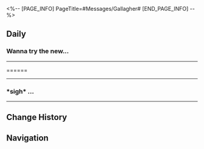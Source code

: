 <%-- [PAGE_INFO]
PageTitle=#Messages/Gallagher#
[END_PAGE_INFO] --%>
{{Messages Infobox
|id        = 1301
|image     = Character Gallagher Icon.png
|type      = Character
|sender    = Gallagher
|signature = Penaconian Dog
|faction   = Penacony
}}

==Daily==
===Wanna try the new...===
{{Messages|text=
:'''Gallagher:''' Wanna try the new mix I have? I call it the "Vaporizer"
:{Choice} Will it vaporize me on the spot if I try it?
::'''(Trailblazer):''' Will it vaporize me on the spot if I try it?
::'''Gallagher:''' Just one sip of the drink and you get vaporized on the spot? Nah, I can't pull off something like that.
::'''Gallagher:''' But the taste and texture won't let you down
:{Choice} Sounds like a drink that doesn't exist
::'''(Trailblazer):''' "Vaporizer." Sounds like a drink that doesn't exist
::'''Gallagher:''' You know, the way you're describing it actually kinda fits
::'''(Trailblazer):''' [[File:Sticker PPG 07 Pom-Pom 08.png|80px]]
::'''(Trailblazer):''' So, what, I'm going to be drinking air???
::'''Gallagher:''' Hey, scamming guests isn't my style
:'''Gallagher:''' In Penacony, you can find all kinds of drink-mixing ingredients, and sometimes, the flavor that comes out of the mix is hard to describe
:'''Gallagher:''' I don't know how many "unique" drinks I've tasted before the "Vaporizer" was created
:{Choice} Tell me about these unique flavors
:'''(Trailblazer):''' Please tell me about some of these unique flavors
:'''Gallagher:''' There are way too many examples
:'''Gallagher:''' Among recent mixes, "Feast and Exile" and "Masked Talent" can be considered classics. They left me with the deepest impressions
:{Choice} Tell me about "Feast and Exile"
::'''(Trailblazer):''' Tell me about "Feast and Exile"
::'''Gallagher:''' I wanted to mix something lustrous but didn't expect the industrial-grade syrup to be so sweet, dominating all other flavors entirely
::'''Gallagher:''' To rectify that, I added a bit of "bitterness"
::'''Gallagher:''' But I totally didn't expect the supplemental flavors to be that intense... One bite and my old hound soul almost got lost in the utter bitterness
:{Choice} Tell me about "Masked Talent"
::'''(Trailblazer):''' Tell me about "Masked Talent"
::'''Gallagher:''' The original point of the mix was to let people find a bit of sour and sweet amidst the cold shaved ice
::'''(Trailblazer):''' Like finding candy among glass shards?
::'''Gallagher:''' Kinda, but after it went down, it was like drinking a cup of cold water. Nothing sour at all. Boring
:'''Gallagher:''' Comparatively, the "Vaporizer" is doing something really impressive
:'''Gallagher:''' Using SoulGlad as a foundation, and imbued with "Atmo-Sweet" and "Recollection" as supporting ingredients
:'''Gallagher:''' The incongruity woven from both sweet and bitter when you take one sip. It's like you're tasting life itself
:'''Gallagher:''' Every time you try to reminisce and grasp onto something, you're only left with fleeting nothingness
:{Choice} Alright, I'm on my way!
::'''(Trailblazer):''' Alright, I'll be there to have a taste of "life"!
:{Choice} This just like me fr!
::'''(Trailblazer):''' This just like me fr! Do I even need to make a special trip for this drink
::'''Gallagher:''' Trust me this once. You won't be disappointed
:'''Gallagher:''' See you at the lounge
}}
----

======
{{Messages|text=
:'''Gallagher:''' [[File:Sticker PPG 07 Pom-Pom 07.png|80px]]
:{Choice} [[File:Sticker PPG 07 Pom-Pom 07.png|80px]]
:'''(Trailblazer):''' [[File:Sticker PPG 07 Pom-Pom 07.png|80px]]
:'''Gallagher:''' What awawaaw
:{Choice} awawaaw?
:'''(Trailblazer):''' What are you saying? awawaaw?
:'''Gallagher:''' Scuse me. Phone's got a good stomping by my peg
:'''Gallagher:''' PE
:'''Gallagher:''' T
:{Choice} Uh... Is your phone okay?
:'''(Trailblazer):''' Uh... Is your phone okay?
:'''Gallagher:''' One secxd
:{{DIcon|Warning}} Your friend Gallagher has gone offline
:{{DIcon|Warning}} Your friend Gallagher has come online
:'''Gallagher:''' Right. Should be fine now. It's just that this new pet's been giving me some trumball
:'''Gallagher:''' Trooble
:'''Gallagher:''' Trabblawe
:'''Gallagher:''' Looks like it's still buggy
:{Choice} Yeah, sure looks trumball-some
:'''(Trailblazer):''' Yeah, sure looks trumball-some
:'''Gallagher:''' Whatever
:'''Gallagher:''' My phone can be figgsed, but the pet I saved off the street's gotta be taken care of. No matter what
:{Choice} I wanna see your pet
::'''(Trailblazer):''' I wanna see what kind of pet can break a phone like this...
::'''Gallagher:''' Sure. Wait a mmt
::'''Gallagher:''' ...Agh. The phone's xamera fuktion is damaged too. The pet... is sorta a big one. Quite active but sampole-minded. Just think of it as a robo-dog
:{Choice} Maybe it's really smart
::'''(Trailblazer):''' If it can break your phone that badly, it might just be pretty smart
::'''Gallagher:''' Bitin the couucth, smashin up the newly mixed dringgs, usin my ties as a tooth grindr... After a few days of that, I'm pretty much used to these things
::'''Gallagher:''' It's a big 'un. But sampole-middded. Just think of it as a robo-dog
:'''Gallagher:''' Can't quite recall the exact date. I was out doin patrol round the streets when I stumbled upon it in this dodgy ol' alley. It was brawling with a few other dogs.
:'''Gallagher:''' I ain't usually one to meddle in these affairs. Fights over turf and whatnot, they're just way too common
:'''Gallagher:''' But then I saw it keep going. Throwing itself forward and struggling on the brink of death over and over without giving up. In the end, it won, but was wounded all over, so I figured why not. Took it back to the lounge and fixed it up
:{Choice} Sounds like a movie script
:'''(Trailblazer):''' Sounds like a movie script starring a robotic dog
:'''Gallagher:''' If a movie studio's interested, this guy might be turning in a mega-strrr real soon
:'''Gallagher:''' Aside from being a bit of a troublemaker, its pretty clever about stuff. Doesn't matter if it's learning to bite or heeding commands
:'''Gallagher:''' Right, I've been trying to come up with a name for this one. I've been calling it "hey, you" constantly and sometimes it deliberately ignores me
:{Choice} Bingo
::'''(Trailblazer):''' Bingo! Because it can learn anything! Whether it's stuff that should be learned or not
::'''Gallagher:''' Yeah. That name does suit it pretty weil. Let's use that
:{Choice} Pika
::'''(Trailblazer):''' Pika! Like the sound of Pika White Grape Soda! People will know it's your dog immediately
::'''Gallagher:''' That's a pretty unique name! I like it. I'll use it
:{Choice} "Hey, You"
::'''(Trailblazer):''' "Hey, You"
::'''Gallagher:''' ...
::'''Gallagher:''' Looks like there's nothing suitable... I'll just call it that for now
:'''Gallagher:''' Thanks for your help with the naming. I'll take a picture of it once I figgs my phone
}}
----

===*sigh* ...===
{{Messages|text=
:'''Gallagher:''' *sigh* ...
:{Choice} Don't sigh. It makes you sound old
::'''(Trailblazer):''' Don't sigh. It makes you sound old
::'''Gallagher:''' I doubt it. This hound's already gray
::{Choice} *sigh* ...
::'''(Trailblazer):''' *sigh* ...
:{Choice} *sigh* ...
::'''(Trailblazer):''' *sigh* ...
::'''Gallagher:''' ...
::'''Gallagher:''' What's wrong? Bad mood?
::{Choice} I was worried about you
::'''(Trailblazer):''' I was just worried that you're in a bad mood
:'''Gallagher:''' Actually, I just saw another patron who made me a bit sentimental
:'''Gallagher:''' He is someone whose thoughts are always concerned with reality but is determined to live out the rest of his life in the dreamscape
:'''Gallagher:''' There are so many of them here in Penacony
:{Choice} Maybe reality is too harsh
::'''(Trailblazer):''' Maybe reality is too harsh, so he'd rather stay inside the dream
::'''Gallagher:''' Yes. He suffers from a terminal condition of no known cause. His body would slowly become uncontrollable, turning stiff and painful, until he can't even move his finger
::'''Gallagher:''' Unless his brain completely dies, otherwise...
::'''(Trailblazer):''' Would such suffering disappear in the dream?
::'''Gallagher:''' Yes. Not only that, he would be able to earn enough money for his treatment and life extension in this way
:{Choice} He chose this life
::'''(Trailblazer):''' He chose his life. I guess it counts as one way of living
::'''Gallagher:''' Yes. For someone who suffers terminal illness, choosing the dreamscape can be a form of rebirth
::'''Gallagher:''' On the flip side... Even though the dreamscape can shield him from the sensory aspects of reality and temporarily remove him from physical pain, the longing for his loved ones in the real world and the anxiety of facing a lonely death remain genuine sources of mental anguish
:'''Gallagher:''' If we pin everything on illness, then the existence of sweet dreams can indeed be a cure
:'''Gallagher:''' However, if dreams shatter one day, where would these people go, when they are already running away from troubles of their real life?
:{Choice} Sounds so deep. I don't get it
::'''(Trailblazer):''' This sure is deep... My brain hurts
::'''Gallagher:''' Haha, that's the charm of a midnight tavern
::'''Gallagher:''' Burrow into any corner and listen, and all you'll hear are the unfathomable joys of reunion and aches of parting
:{Choice} There's always a way
::'''(Trailblazer):''' There's always a way. We'll cross that bridge when we get to it
::'''Gallagher:''' Hehe, true. Life is full of possibilities. Let those who should worry, worry
:{Choice} You're real talkative today
:'''(Trailblazer):''' You seem to have a lot to say today
:'''(Trailblazer):''' Just wanna ask... Did you add a lot of SoulGlad to your drink today?
:'''Gallagher:''' No no
:'''Gallagher:''' SoulGlad hasn't been the right drink for me for a long while...
}}
----

==Change History==
{{Change History|2.1}}

==Navigation==
{{Messages Navbox}}